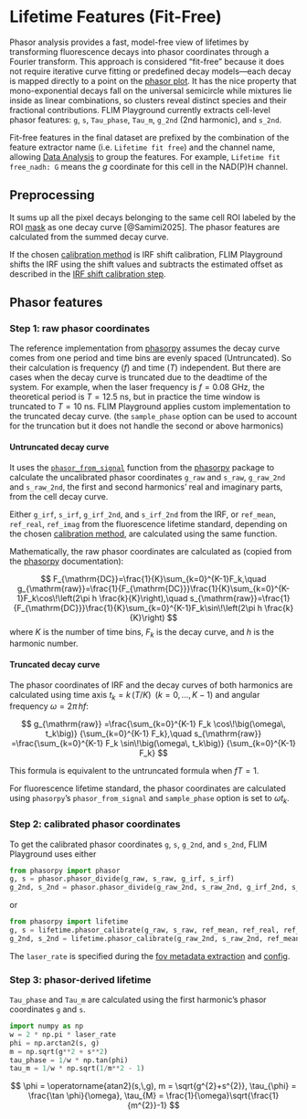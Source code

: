 # Lifetime Features (Fit-Free) {#sec-lifetime-fit-free}

Phasor analysis provides a fast, model-free view of lifetimes by transforming fluorescence decays into phasor coordinates through a Fourier transform. This approach is considered "fit-free" because it does not require iterative curve fitting or predefined decay models—each decay is mapped directly to a point on the [phasor plot](#sec-phasor-analysis). It has the nice property that mono-exponential decays fall on the universal semicircle while mixtures lie inside as linear combinations, so clusters reveal distinct species and their fractional contributions. FLIM Playground currently extracts cell-level phasor features: `g`, `s`, `Tau_phase`, `Tau_m`, `g_2nd` (2nd harmonic), and `s_2nd`.

Fit-free features in the final dataset are prefixed by the combination of the feature extractor name (i.e. `Lifetime fit free`) and the channel name, allowing [Data Analysis](#sec-data-analysis) to group the features. For example, `Lifetime fit free_nadh: G` means the $g$ coordinate for this cell in the NAD(P)H channel.

## Preprocessing

It sums up all the pixel decays belonging to the same cell ROI labeled by the ROI [mask](data_extraction.qmd#mask) as one decay curve [@Samimi2025]. The phasor features are calculated from the summed decay curve. 

If the chosen [calibration method](data_extraction_config.qmd#calibration-method) is IRF shift calibration, FLIM Playground shifts the IRF using the shift values and subtracts the estimated offset as described in the [IRF shift calibration step](numerical_feature_extraction.qmd#irf-shift). 

## Phasor features

### Step 1: raw phasor coordinates

The reference implementation from [phasorpy](https://www.phasorpy.org/) assumes the decay curve comes from one period and time bins are evenly spaced (Untruncated). So their calculation is frequency ($f$) and time ($T$) independent. But there are cases when the decay curve is truncated due to the deadtime of the system. For example, when the laser frequency is $f = 0.08$ GHz, the theoretical period is $T = 12.5$ ns, but in practice the time window is truncated to $T = 10$ ns. FLIM Playground applies custom implementation to the truncated decay curve. (the `sample_phase` option can be used to account for the truncation but it does not handle the second or above harmonics)

#### Untruncated decay curve

It uses the [`phasor_from_signal`](https://www.phasorpy.org/docs/stable/api/phasor/#phasorpy.phasor.phasor_from_signal) function from the [phasorpy](https://www.phasorpy.org/) package to calculate the uncalibrated phasor coordinates `g_raw` and `s_raw`, `g_raw_2nd` and `s_raw_2nd`, the first and second harmonics' real and imaginary parts, from the cell decay curve.

Either `g_irf`, `s_irf`, `g_irf_2nd`, and `s_irf_2nd` from the IRF, or `ref_mean`, `ref_real`, `ref_imag` from the fluorescence lifetime standard, depending on the chosen [calibration method](data_extraction_config.qmd#calibration-method), are calculated using the same function.

Mathematically, the raw phasor coordinates are calculated as (copied from the [phasorpy](https://www.phasorpy.org/docs/stable/api/phasor/#phasorpy.phasor.phasor_from_signal) documentation):

$$
F_{\mathrm{DC}}=\frac{1}{K}\sum_{k=0}^{K-1}F_k,\quad
g_{\mathrm{raw}}=\frac{1}{F_{\mathrm{DC}}}\frac{1}{K}\sum_{k=0}^{K-1}F_k\cos\!\left(2\pi h \frac{k}{K}\right),\quad
s_{\mathrm{raw}}=\frac{1}{F_{\mathrm{DC}}}\frac{1}{K}\sum_{k=0}^{K-1}F_k\sin\!\left(2\pi h \frac{k}{K}\right)
$$
where $K$ is the number of time bins, $F_k$ is the decay curve, and $h$ is the harmonic number.

#### Truncated decay curve

The phasor coordinates of IRF and the decay curves of both harmonics are calculated using time axis $t_k = k\,(T/K)\;\;(k=0,\ldots,K-1)$ and angular frequency $\omega = 2\pi\,hf$:

$$
g_{\mathrm{raw}}
=\frac{\sum_{k=0}^{K-1} F_k \cos\!\big(\omega\, t_k\big)}
        {\sum_{k=0}^{K-1} F_k},\quad
s_{\mathrm{raw}}
=\frac{\sum_{k=0}^{K-1} F_k \sin\!\big(\omega\, t_k\big)}
        {\sum_{k=0}^{K-1} F_k}
$$

This formula is equivalent to the untruncated formula when $fT = 1$.

For fluorescence lifetime standard, the phasor coordinates are calculated using `phasorpy`'s `phasor_from_signal` and `sample_phase` option is set to $\omega t_k$.

### Step 2: calibrated phasor coordinates

To get the calibrated phasor coordinates `g`, `s`, `g_2nd`, and `s_2nd`, FLIM Playground uses either
```python
from phasorpy import phasor
g, s = phasor.phasor_divide(g_raw, s_raw, g_irf, s_irf)
g_2nd, s_2nd = phasor.phasor_divide(g_raw_2nd, s_raw_2nd, g_irf_2nd, s_irf_2nd)
```
or 
```python
from phasorpy import lifetime
g, s = lifetime.phasor_calibrate(g_raw, s_raw, ref_mean, ref_real, ref_imag, frequency=laser_rate, lifetime=reference_dye_lifetime)
g_2nd, s_2nd = lifetime.phasor_calibrate(g_raw_2nd, s_raw_2nd, ref_mean, ref_real, ref_imag, frequency=laser_rate, lifetime=reference_dye_lifetime, harmonic=2)
```

The `laser_rate` is specified during the [fov metadata extraction](fov_metadata.qmd#laser-frequency) and [config](data_extraction_config.qmd#laser-frequency). 

### Step 3: phasor-derived lifetime

`Tau_phase` and `Tau_m` are calculated using the first harmonic's phasor coordinates `g` and `s`. 

```python
import numpy as np
w = 2 * np.pi * laser_rate
phi = np.arctan2(s, g) 
m = np.sqrt(g**2 + s**2)
tau_phase = 1/w * np.tan(phi)
tau_m = 1/w * np.sqrt(1/m**2 - 1)
```

$$
\phi = \operatorname{atan2}(s,\,g), m = \sqrt{g^{2}+s^{2}}, \tau_{\phi} = \frac{\tan \phi}{\omega}, \tau_{M} = \frac{1}{\omega}\sqrt{\frac{1}{m^{2}}-1}
$$
